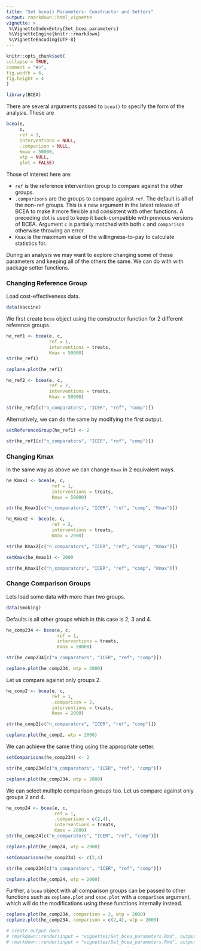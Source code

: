 ```yaml
---
title: "Set bcea() Parameters: Constructor and Setters"
output: rmarkdown::html_vignette
vignette: >
 %\VignetteIndexEntry{Set_bcea_parameters}
 %\VignetteEngine{knitr::rmarkdown}
 %\VignetteEncoding{UTF-8}
---
```

 
 
```r
knitr::opts_chunk$set(
collapse = TRUE,
comment = "#>",
fig.width = 6,
fig.height = 4
)
```

```r
library(BCEA)
```

There are several arguments passed to `bcea()` to specify the form of the analysis.
These are

```r
bcea(e,
     c,
     ref = 1,
     interventions = NULL,
     .comparison = NULL,
     Kmax = 50000,
     wtp = NULL,
     plot = FALSE)
```

Those of interest here are:

* `ref` is the reference intervention group to compare against the other groups.
* `.comparisons` are the groups to compare against `ref`. The default is all of the non-`ref` groups.
  This is a new argument in the latest release of BCEA to make it more flexible and consistent with other functions.
  A preceding dot is used to keep it back-compatible with previous versions of BCEA.
  Argument `c` is partially matched with both `c` and `comparison` otherwise throwing an error.
* `Kmax` is the maximum value of the willingness-to-pay to calculate statistics for.

During an analysis we may want to explore changing some of these parameters and keeping all of the others the same.
We can do with with package setter functions.

### Changing Reference Group

Load cost-effectiveness data.

```r
data(Vaccine)
```

We first create `bcea` object using the constructor function for 2 different reference groups.

```r
he_ref1 <- bcea(e, c,
                ref = 1,           
                interventions = treats,
                Kmax = 50000)  
str(he_ref1)

ceplane.plot(he_ref1)
```

```r
he_ref2 <- bcea(e, c,
                ref = 2,           
                interventions = treats,
                Kmax = 50000)  

str(he_ref2[c("n_comparators", "ICER", "ref", "comp")])
```

Alternatively, we can do the same by modifying the first output.

```r
setReferenceGroup(he_ref1) <- 2

str(he_ref1[c("n_comparators", "ICER", "ref", "comp")])
```

### Changing Kmax

In the same way as above we can change `Kmax` in 2 equivalent ways.

```r
he_Kmax1 <- bcea(e, c,
                 ref = 1,           
                 interventions = treats,
                 Kmax = 50000)  

str(he_Kmax1[c("n_comparators", "ICER", "ref", "comp", "Kmax")])
```

```r
he_Kmax2 <- bcea(e, c,
                 ref = 2,           
                 interventions = treats,
                 Kmax = 2000)  

str(he_Kmax2[c("n_comparators", "ICER", "ref", "comp", "Kmax")])
```

```r
setKmax(he_Kmax1) <- 2000

str(he_Kmax1[c("n_comparators", "ICER", "ref", "comp", "Kmax")])
```

### Change Comparison Groups

Lets load some data with more than two groups.

```r
data(Smoking)
```

Defaults is all other groups which in this case is 2, 3 and 4.

```r
he_comp234 <- bcea(e, c,
                   ref = 1,           
                   interventions = treats,
                   Kmax = 50000)  

str(he_comp234[c("n_comparators", "ICER", "ref", "comp")])

ceplane.plot(he_comp234, wtp = 2000)
```

Let us compare against only groups 2.

```r
he_comp2 <- bcea(e, c,
                 ref = 1,
                 .comparison = 2,
                 interventions = treats,
                 Kmax = 2000)  

str(he_comp2[c("n_comparators", "ICER", "ref", "comp")])

ceplane.plot(he_comp2, wtp = 2000)
```

We can achieve the same thing using the appropriate setter.

```r
setComparisons(he_comp234) <- 2

str(he_comp234[c("n_comparators", "ICER", "ref", "comp")])

ceplane.plot(he_comp234, wtp = 2000)
```
  
We can select multiple comparison groups too.
Let us compare against only groups 2 and 4.

```r
he_comp24 <- bcea(e, c,
                  ref = 1,
                  .comparison = c(2,4),
                  interventions = treats,
                  Kmax = 2000)  
str(he_comp24[c("n_comparators", "ICER", "ref", "comp")])

ceplane.plot(he_comp24, wtp = 2000)
```

```r
setComparisons(he_comp234) <- c(2,4)

str(he_comp234[c("n_comparators", "ICER", "ref", "comp")])

ceplane.plot(he_comp24, wtp = 2000)
```

Further, a `bcea` object with all comparison groups can be passed to other functions such as `ceplane.plot` and `ceac.plot` with a `comparison` argument,
which will do the modifications using these functions internally instead.

```r
ceplane.plot(he_comp234, comparison = 2, wtp = 2000)
ceplane.plot(he_comp234, comparison = c(2,4), wtp = 2000)
```

```r
# create output docs
# rmarkdown::render(input = "vignettes/Set_bcea_parameters.Rmd", output_format = "pdf_document", output_dir = "vignettes")
# rmarkdown::render(input = "vignettes/Set_bcea_parameters.Rmd", output_format = "html_document", output_dir = "vignettes")
```

